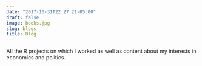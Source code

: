 ```yaml
---
date: "2017-10-31T22:27:21-05:00"
draft: false
image: books.jpg
slug: blogs
title: Blog
---
```


All the R projects on which I worked as well as content about my interests in economics and politics.